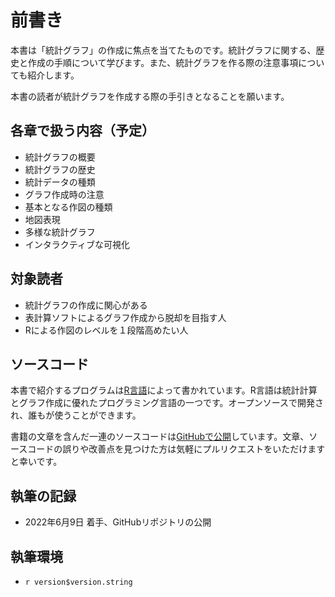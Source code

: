 # 前書き {.unnumbered}

本書は「統計グラフ」の作成に焦点を当てたものです。統計グラフに関する、歴史と作成の手順について学びます。また、統計グラフを作る際の注意事項についても紹介します。

本書の読者が統計グラフを作成する際の手引きとなることを願います。

## 各章で扱う内容（予定）

- 統計グラフの概要
- 統計グラフの歴史
- 統計データの種類
- グラフ作成時の注意
- 基本となる作図の種類
- 地図表現
- 多様な統計グラフ
- インタラクティブな可視化

## 対象読者

- 統計グラフの作成に関心がある
- 表計算ソフトによるグラフ作成から脱却を目指す人
- Rによる作図のレベルを１段階高めたい人

## ソースコード

本書で紹介するプログラムは[R言語](https://cran.r-project.org)によって書かれています。R言語は統計計算とグラフ作成に優れたプログラミング言語の一つです。オープンソースで開発され、誰もが使うことができます。

書籍の文章を含んだ一連のソースコードは[GitHubで公開](https://github.com/uribo/statvis)しています。文章、ソースコードの誤りや改善点を見つけた方は気軽にプルリクエストをいただけますと幸いです。

## 執筆の記録

- 2022年6月9日 着手、GitHubリポジトリの公開

## 執筆環境

- `r version$version.string`
